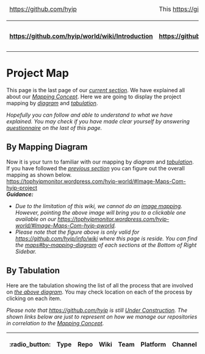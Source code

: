 <table>
  <thead>
    <tr>
      <td>[[<img src="https://avatars1.githubusercontent.com/u/8466209?v=3&s=20" class="avatar">|https://github.com/hyip]]</td><td colspan="8">This [[wiki|https://github.com/hyip/info/wiki]] is courtesy of <strong>[[The HYIP Project|https://github.com/hyip]]</strong>. Find all of them on <strong>[[The Project Map|https://github.com/hyip/info/wiki/maps#project-map]]</strong>.</td>   
    </tr>
  </thead>
  <tbody>
    <tr>
      <th>[[:arrow_double_up:|https://github.com/hyip/world/wiki/Introduction]]</th>
      <th>[[:arrow_up_small:|https://github.com/hyipworld/hyipworld.github.io/wiki/Introduction]]</th>
      <th>[[Introduction|:rewind:]] [[Introduction|Intro]]</th>
      <th>[[Mapping-Overall|:arrow_backward:]] [[Mapping-Overall|Prev]]</th>
      <th>[[maps#project-map|:repeat:]] [[maps|Reload]]</th>
      <th>Last :arrow_forward:</th>
      <th>[[Next|https://github.com/hyip/rating]] [[:fast_forward:|https://github.com/hyip/rating]]</th>
      <th>[[:arrow_down_small:|https://github.com/hyip/rating]]</th>
      <th>[[:arrow_double_down:|https://github.com/hyip/rating/wiki/Introduction]]</th>
    </tr>
  </tbody>
</table>
= Project Map =
This page is the last page of our ''[[Home|current section]]''. We have explained all about our ''[[Mapping|Mapping Concept]]''. Here we are going to display the project mapping by ''[[maps#by-mapping-diagram|diagram]]'' and ''[[maps#by-tabulation|tabulation]]''.  

''Hopefully you can follow and able to understand to what we have explained. You may check if you have made clear yourself by answering [[maps#question-for-you|questionnaire]] on the last of this page.''

== By Mapping Diagram ==
Now it is your turn to familiar with our mapping by ''diagram'' and ''[[maps#by-tabulation|tabulation]]''. If you have followed the ''[[Mapping-Overall|previous section]]'' you can figure out the overall mapping as shown below.<br />  
[[<img src="https://tophyipmonitor.files.wordpress.com/2015/11/mapping.png">|https://tophyipmonitor.wordpress.com/hyip-world/#Image-Maps-Com-hyip-project]]<br />     
'''''Guidance:'''''
* ''Due to the limitation of this wiki, we cannot do an <a href="https://en.wikipedia.org/wiki/Image_map" target="_blank">image mapping</a>. However, pointing the above image will bring you to a clickable one available on our [[blog page|https://tophyipmonitor.wordpress.com/hyip-world/#Image-Maps-Com-hyip-pworld]].''  
* ''Please note that the figure above is only valid for [[The Current Section|https://github.com/hyip/info/wiki]] where this page is reside. You can find the [[Mapping|maps#by-mapping-diagram]] of each sections at the Bottom of Right Sidebar.''
== By Tabulation ==
Here are the tabulation showing the list of all the process that are involved on ''[[maps#by-mapping-diagram|the above diagram]]''. You may check location on each of the process by clicking on each item.

''Please note that [[This Project|https://github.com/hyip]] is still <u>Under Construction</u>. The shown links below are just to represent on how we manage our repositories in correlation to the [[Mapping|Mapping Concept]].''

<table>
  <thead>
    <tr>
      <th>:radio_button:</th>
      <th>Type</th>
      <th>Repo</th>
      <th>Wiki</th>
      <th>Team</th>
      <th>Platform</th>
      <th>Channel</th>
    </tr>
  </thead>
</table>
